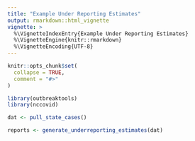```yaml
---
title: "Example Under Reporting Estimates"
output: rmarkdown::html_vignette
vignette: >
  %\VignetteIndexEntry{Example Under Reporting Estimates}
  %\VignetteEngine{knitr::rmarkdown}
  %\VignetteEncoding{UTF-8}
---
```


```r
knitr::opts_chunk$set(
  collapse = TRUE,
  comment = "#>"
)
```

```r
library(outbreaktools)
library(nccovid)
```

```r
dat <- pull_state_cases()
```

```r
reports <- generate_underreporting_estimates(dat)
```
